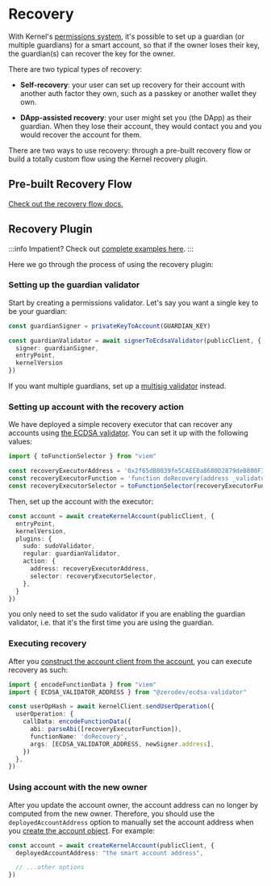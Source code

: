 # Recovery

With Kernel's [permissions system](/sdk/v5_3_x/permissions/intro), it's possible to set up a guardian (or multiple guardians) for a smart account, so that if the owner loses their key, the guardian(s) can recover the key for the owner.

There are two typical types of recovery:

- **Self-recovery**: your user can set up recovery for their account with another auth factor they own, such as a passkey or another wallet they own.

- **DApp-assisted recovery**: your user might set you (the DApp) as their guardian.  When they lose their account, they would contact you and you would recover the account for them.

There are two ways to use recovery: through a pre-built recovery flow or build a totally custom flow using the Kernel recovery plugin.

## Pre-built Recovery Flow

[Check out the recovery flow docs.](/recovery-flow/intro)

## Recovery Plugin 

:::info
Impatient?  Check out [complete examples here](https://github.com/zerodevapp/zerodev-examples/tree/main/guardians/recovery.ts).
:::

Here we go through the process of using the recovery plugin:

### Setting up the guardian validator

Start by creating a permissions validator.  Let's say you want a single key to be your guardian:

```ts
const guardianSigner = privateKeyToAccount(GUARDIAN_KEY)

const guardianValidator = await signerToEcdsaValidator(publicClient, {
  signer: guardianSigner,
  entryPoint,
  kernelVersion
})
```

If you want multiple guardians, set up a [multisig validator](/sdk/v5_3_x/advanced/multisig) instead.

### Setting up account with the recovery action

We have deployed a simple recovery executor that can recover any accounts using [the ECDSA validator](/sdk/v5_3_x/permissions/signers/ecdsa).  You can set it up with the following values:

```ts
import { toFunctionSelector } from "viem"

const recoveryExecutorAddress = '0x2f65dB8039fe5CAEE0a8680D2879deB800F31Ae1'
const recoveryExecutorFunction = 'function doRecovery(address _validator, bytes calldata _data)'
const recoveryExecutorSelector = toFunctionSelector(recoveryExecutorFunction)
```

Then, set up the account with the executor:

```ts
const account = await createKernelAccount(publicClient, {
  entryPoint,
  kernelVersion,
  plugins: {
    sudo: sudoValidator,
    regular: guardianValidator,
    action: {
      address: recoveryExecutorAddress,
      selector: recoveryExecutorSelector,
    },
  }
})
```

you only need to set the sudo validator if you are enabling the guardian validator, i.e. that it's the first time you are using the guardian.

### Executing recovery

After you [construct the account client from the account](/sdk/v5_3_x/core-api/create-account#create-an-account-client), you can execute recovery as such:

```ts
import { encodeFunctionData } from "viem"
import { ECDSA_VALIDATOR_ADDRESS } from "@zerodev/ecdsa-validator"

const userOpHash = await kernelClient.sendUserOperation({
  userOperation: {
    callData: encodeFunctionData({
      abi: parseAbi([recoveryExecutorFunction]),
      functionName: 'doRecovery',
      args: [ECDSA_VALIDATOR_ADDRESS, newSigner.address],
    })
  },
})
```

### Using account with the new owner

After you update the account owner, the account address can no longer by computed from the new owner.  Therefore, you should use the `deployedAccountAddress` option to manually set the account address when you [create the account object](/sdk/v5_3_x/core-api/create-account#create-a-kernel-account).  For example:

```ts
const account = await createKernelAccount(publicClient, {
  deployedAccountAddress: "the smart account address",

  // ...other options
})
```